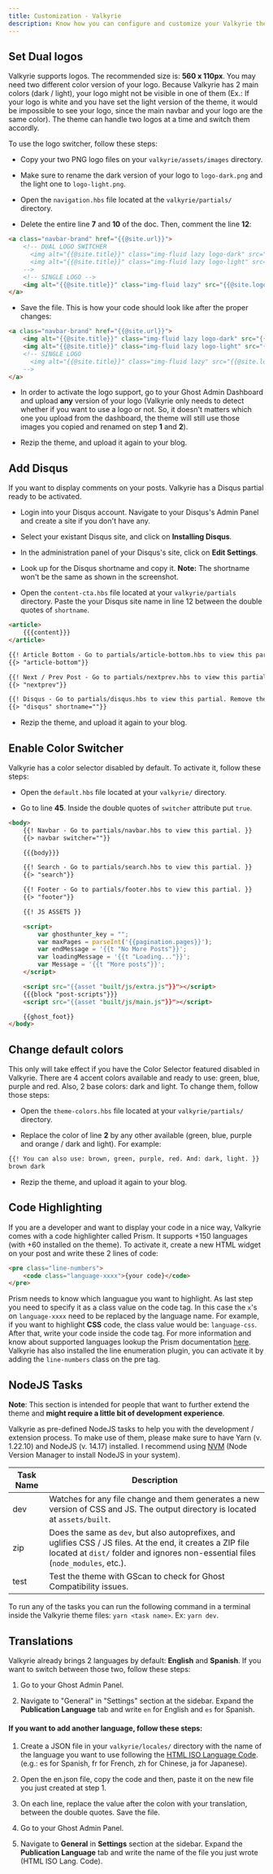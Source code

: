 ```yaml
---
title: Customization - Valkyrie
description: Know how you can configure and customize your Valkyrie theme.
---
```


## Set Dual logos

Valkyrie supports logos. The recommended size is: **560 x 110px**. You may need two different color version of your logo. Because Valkyrie has 2 main colors (dark / light), your logo might not be visible in one of them (Ex.: If your logo is white and you have set the light version of the theme, it would be impossible to see your logo, since the main navbar and your logo are the same color). The theme can handle two logos at a time and switch them accordly.

To use the logo switcher, follow these steps:

- Copy your two PNG logo files on your `valkyrie/assets/images` directory.

- Make sure to rename the dark version of your logo to `logo-dark.png` and the light one to `logo-light.png`.

- Open the `navigation.hbs` file located at the `valkyrie/partials/` directory.

- Delete the entire line **7** and **10** of the doc. Then, comment the line **12**:

```html title=valkyrie/partials/navbar.hbs highlight={2,5,7}
<a class="navbar-brand" href="{{@site.url}}">
    <!-- DUAL LOGO SWITCHER
      <img alt="{{@site.title}}" class="img-fluid lazy logo-dark" src="{{asset "images/logo-dark.png"}}" />
      <img alt="{{@site.title}}" class="img-fluid lazy logo-light" src="{{asset "images/logo-light.png"}}" />
    -->
    <!-- SINGLE LOGO -->
    <img alt="{{@site.title}}" class="img-fluid lazy" src="{{@site.logo}}" />
</a>
```

- Save the file. This is how your code should look like after the proper changes:

```html title=valkyrie/partials/navbar.hbs
<a class="navbar-brand" href="{{@site.url}}">
    <img alt="{{@site.title}}" class="img-fluid lazy logo-dark" src="{{asset"images/logo-dark.png"}}" />
    <img alt="{{@site.title}}" class="img-fluid lazy logo-light" src="{{asset "images/logo-light.png"}}" />
    <!-- SINGLE LOGO 
      <img alt="{{@site.title}}" class="img-fluid lazy" src="{{@site.logo}}" />
    -->
</a>
```

- In order to activate the logo support, go to your Ghost Admin Dashboard and upload **any** version of your logo (Valkyrie only needs to detect whether if you want to use a logo or not. So, it doesn't matters which one you upload from the dashboard, the theme will still use those images you copied and renamed on step **1** and **2**).

- Rezip the theme, and upload it again to your blog.

## Add Disqus

If you want to display comments on your posts. Valkyrie has a Disqus partial ready to be activated.

- Login into your Disqus account. Navigate to your Disqus's Admin Panel and create a site if you don't have any.

- Select your existant Disqus site, and click on **Installing Disqus**.

- In the administration panel of your Disqus's site, click on **Edit Settings**.

- Look up for the Disqus shortname and copy it. **Note:** The shortname won't be the same as shown in the screenshot.

- Open the `content-cta.hbs` file located at your `valkyrie/partials` directory. Paste the your Disqus site name in line 12 between the double quotes of `shortname`.

```html title=valkyrie/partials/content-cta.hbs highlight={12}
<article>
    {{{content}}}
</article>

{{! Article Bottom - Go to partials/article-bottom.hbs to view this partial. }}
{{> "article-bottom"}}

{{! Next / Prev Post - Go to partials/nextprev.hbs to view this partial. }}
{{> "nextprev"}}

{{! Disqus - Go to partials/disqus.hbs to view this partial. Remove the "!" to activate this partial}}
{{> "disqus" shortname=""}}
```

- Rezip the theme, and upload it again to your blog.

## Enable Color Switcher

Valkyrie has a color selector disabled by default. To activate it, follow these steps:

- Open the `default.hbs` file located at your `valkyrie/` directory.

- Go to line **45**. Inside the double quotes of `switcher` attribute put `true`.

```html title=valkyrie/default.hbs highlight={3}
<body>
    {{! Navbar - Go to partials/navbar.hbs to view this partial. }}
    {{> navbar switcher=""}}

    {{{body}}}

    {{! Search - Go to partials/search.hbs to view this partial. }}
    {{> "search"}}

    {{! Footer - Go to partials/footer.hbs to view this partial. }}
    {{> "footer"}}

    {{! JS ASSETS }}

    <script>
        var ghosthunter_key = "";
        var maxPages = parseInt('{{pagination.pages}}');
        var endMessage = '{{t "No More Posts"}}';
        var loadingMessage = '{{t "Loading..."}}';
        var Message = '{{t "More posts"}}';
    </script>

    <script src="{{asset "built/js/extra.js"}}"></script>
    {{{block "post-scripts"}}}
    <script src="{{asset "built/js/main.js"}}"></script>

    {{ghost_foot}}
</body>
```

## Change default colors

This only will take effect if you have the Color Selector featured disabled in Valkyrie. There are 4 accent colors available and ready to use: green, blue, purple and red. Also, 2 base colors: dark and light. To change them, follow those steps:

- Open the `theme-colors.hbs` file located at your `valkyrie/partials/` directory.

- Replace the color of line **2** by any other available (green, blue, purple and orange / dark and light). For example:

```html title=valkyrie/partials/theme-colors.hbs highlight={2}
{{! You can also use: brown, green, purple, red. And: dark, light. }}
brown dark
```

- Rezip the theme, and upload it again to your blog.

## Code Highlighting

If you are a developer and want to display your code in a nice way, Valkyrie comes with a code highlighter called Prism. It supports +150 languages (with +60 installed on the theme). To activate it, create a new HTML widget on your post and write these 2 lines of code:

```html
<pre class="line-numbers">
    <code class="language-xxxx">{your code}</code>
</pre>
```

Prism needs to know which languague you want to highlight. As last step you need to specify it as a class value on the code tag. In this case the `x`'s on `language-xxxx` need to be replaced by the language name. For example, if you want to highlight **CSS** code, the class value would be: `language-css`. After that, write your code inside the code tag. For more information and know about supported languages lookup the Prism documentation [here](https://prismjs.com/). Valkyrie has also installed the line enumeration plugin, you can activate it by adding the `line-numbers` class on the pre tag.

## NodeJS Tasks

**Note**: This section is intended for people that want to further extend the theme and **might require a little bit of development experience**.

Valkyrie as pre-defined NodeJS tasks to help you with the development / extension process. To make use of them, please make sure to have Yarn (v. 1.22.10) and NodeJS (v. 14.17) installed. I recommend using [NVM](https://github.com/nvm-sh/nvm) (Node Version Manager to install NodeJS in your system).

| Task Name              | Description                        |
| ---------------------- | ---------------------------------- |
| dev                    | Watches for any file change and them generates a new version of CSS and JS. The output directory is located at `assets/built`. |
| zip                    | Does the same as `dev`, but also autoprefixes, and uglifies CSS / JS files. At the end, it creates a ZIP file located at `dist/` folder and ignores non-essential files (`node_modules`, etc.). |
| test                   | Test the theme with GScan to check for Ghost Compatibility issues. |

To run any of the tasks you can run the following command in a terminal inside the Valkyrie theme files: `yarn <task name>`. Ex: `yarn dev`.

## Translations

Valkyrie already brings 2 languages by default: **English** and **Spanish**. If you want to switch between those two, follow these steps:

1. Go to your Ghost Admin Panel.

2. Navigate to "General" in "Settings" section at the sidebar. Expand the **Publication Language** tab and write `en` for English and `es` for Spanish.

#### If you want to add another language, follow these steps:

1. Create a JSON file in your `valkyrie/locales/` directory with the name of the language you want to use following the [HTML ISO Language Code](https://www.w3schools.com/tags/ref_language_codes.asp). (e.g.: es for Spanish, fr for French, zh for Chinese, ja for Japanese).

2. Open the en.json file, copy the code and then, paste it on the new file you just created at step 1.

3. On each line, replace the value after the colon with your translation, between the double quotes. Save the file.

4. Go to your Ghost Admin Panel.

5. Navigate to **General** in **Settings** section at the sidebar. Expand the **Publication Language** tab and write the name of the file you just wrote (HTML ISO Lang. Code).
